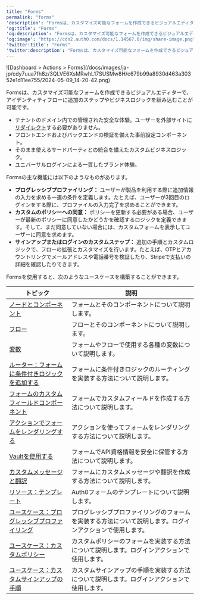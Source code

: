 ```yaml
---
title: "Forms"
permalink: "forms"
'description': "Formsは、カスタマイズ可能なフォームを作成できるビジュアルエディターで、アイデンティティフローに追加のステップやビジネスロジックを組み込むことが可能です。"
'og:title': "Forms"
'og:description': "Formsは、カスタマイズ可能なフォームを作成できるビジュアルエディターで、アイデンティティフローに追加のステップやビジネスロジックを組み込むことが可能です。"
'og:image': "https://cdn2.auth0.com/docs/1.14567.0/img/share-image.png"
'twitter:title': "Forms"
'twitter:description': "Formsは、カスタマイズ可能なフォームを作成できるビジュアルエディターで、アイデンティティフローに追加のステップやビジネスロジックを組み込むことが可能です。"
---
```


<Frame>![Dashboard > Actions > Forms](/docs/images/ja-jp/cdy7uua7fh8z/3QLVE6XsMRwhL17SUSMw8H/c679b99a8930d463a30352e1d11ee755/2024-05-09_14-20-42.png)</Frame>

Formsは、カスタマイズ可能なフォームを作成できるビジュアルエディターで、アイデンティティフローに追加のステップやビジネスロジックを組み込むことが可能です。

* テナントのドメイン内での管理された安全な体験。ユーザーを外部サイトに[リダイレクト](/docs/ja-jp/customize/actions/explore-triggers/signup-and-login-triggers/login-trigger/redirect-with-actions)する必要がありません。
* フロントエンドおよびバックエンドの検証を備えた事前設定コンポーネント。
* そのまま使えるサードパーティとの統合を備えたカスタムビジネスロジック。
* ユニバーサルログインによる一貫したブランド体験。

Formsの主な機能には以下のようなものがあります。

* **プログレッシブプロファイリング：** ユーザーが製品を利用する際に追加情報の入力を求める一連の条件を定義します。たとえば、ユーザーが3回目のログインをする際に、プロファイルの入力完了を求めることができます。
* **カスタムのポリシーへの同意：** ポリシーを更新する必要がある場合、ユーザーが最新のポリシーに同意したかどうかを確認するロジックを定義できます。そして、まだ同意していない場合には、カスタムフォームを表示してユーザーに同意を求めます。
* **サインアップまたはログインのカスタムステップ：** 追加の手順とカスタムロジックで、フローの拡張とカスタマイズを行います。たとえば、OTPとアカウントリンクでメールアドレスや電話番号を検証したり、Stripeで支払いの詳細を確認したりできます。

Formsを使用すると、次のようなユースケースを構築することができます。

<table class="table"><thead>
<tr>
<th><b>トピック</b></th>
<th><b>説明</b></th>
</tr>
</thead>
<tbody>
<tr>
<td><a href="/docs/ja-jp/customize/forms/nodes-and-components">ノードとコンポーネント</a></td>
<td>フォームとそのコンポーネントについて説明します。</td>
</tr>
<tr>
<td><a href="/docs/ja-jp/customize/forms/flows">フロー</a></td>
<td>フローとそのコンポーネントについて説明します。</td>
</tr>
<tr>
<td><a href="/docs/ja-jp/customize/forms/variables">変数</a></td>
<td>フォームやフローで使用する各種の変数について説明します。</td>
</tr>
<tr>
<td><a href="/docs/ja-jp/customize/forms/routers">ルーター：フォームに条件付きロジックを追加する</a></td>
<td>フォームに条件付きロジックのルーティングを実装する方法について説明します。</td>
</tr>
<tr>
<td><a href="/docs/ja-jp/customize/forms/custom-field-components">フォームのカスタムフィールドコンポーネント</a></td>
<td>フォームでカスタムフィールドを作成する方法について説明します。</td>
</tr>
<tr>
<td><a href="/docs/ja-jp/customize/forms/render">アクションでフォームをレンダリングする</a></td>
<td>アクションを使ってフォームをレンダリングする方法について説明します。</td>
</tr>
<tr>
<td><a href="/docs/ja-jp/customize/forms/vault">Vaultを使用する</a></td>
<td>フォームでAPI資格情報を安全に保管する方法について説明します。</td>
</tr>
<tr>
<td><a href="/docs/ja-jp/customize/forms/custom-messages-and-translation">カスタムメッセージと翻訳</a></td>
<td>フォームにカスタムメッセージや翻訳を作成する方法について説明します。</td>
</tr>
<tr>
<td><a href="https://developer.auth0.com/resources/templates/forms">リソース：テンプレート</a></td>
<td>Auth0フォームのテンプレートについて説明します。</td>
</tr>
<tr>
<td><a href="/docs/ja-jp/customize/forms/configure-progressive-profile-form">ユースケース：プログレッシブプロファイリング</a></td>
<td>プログレッシブプロファイリングのフォームを実装する方法について説明します。ログインアクションで使用します。</td>
</tr>
<tr>
<td><a href="/docs/ja-jp/customize/forms/configure-update-policy-form">ユースケース：カスタムポリシー</a></td>
<td>カスタムポリシーのフォームを実装する方法について説明します。ログインアクションで使用します。</td>
</tr>
<tr>
<td><a href="/docs/ja-jp/customize/forms/configure-additional-signup-steps">ユースケース：カスタムサインアップの手順</a></td>
<td>カスタムサインアップの手順を実装する方法について説明します。ログインアクションで使用します。</td>
</tr>
</tbody>
</table>